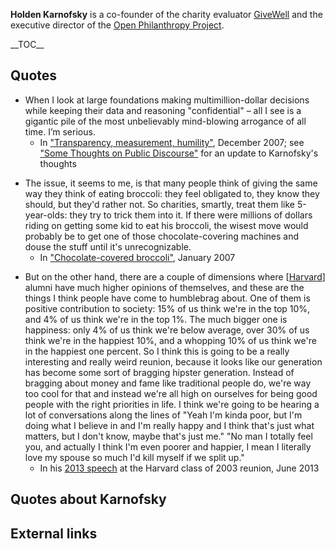 '''Holden Karnofsky''' is a co-founder of the charity evaluator [[wikipedia:GiveWell|GiveWell]] and the executive director of the [[wikipedia:Open Philanthropy Project|Open Philanthropy Project]].

__TOC__

==Quotes==

* When I look at large foundations making multimillion-dollar decisions while keeping their data and reasoning "confidential" – all I see is a gigantic pile of the most unbelievably mind-blowing arrogance of all time. I’m serious.
** In [https://blog.givewell.org/2007/12/27/transparency-measurement-humility/ "Transparency, measurement, humility"], December 2007; see [http://effective-altruism.com/ea/17o/some_thoughts_on_public_discourse/ "Some Thoughts on Public Discourse"] for an update to Karnofsky's thoughts

* The issue, it seems to me, is that many people think of giving the same way they think of eating broccoli: they feel obligated to, they know they should, but they'd rather not. So charities, smartly, treat them like 5-year-olds: they try to trick them into it. If there were millions of dollars riding on getting some kid to eat his broccoli, the wisest move would probably be to get one of those chocolate-covering machines and douse the stuff until it's unrecognizable.
** In [https://blog.givewell.org/2007/01/03/chocolate-covered-broccoli/ "Chocolate-covered broccoli"], January 2007

* But on the other hand, there are a couple of dimensions where <nowiki>[</nowiki>[[wikipedia:Harvard University|Harvard]]<nowiki>]</nowiki> alumni have much higher opinions of themselves, and these are the things I think people have come to humblebrag about. One of them is positive contribution to society: 15% of us think we're in the top 10%, and 4% of us think we're in the top 1%. The much bigger one is happiness: only 4% of us think we're below average, over 30% of us think we're in the happiest 10%, and a whopping 10% of us think we're in the happiest one percent. So I think this is going to be a really interesting and really weird reunion, because it looks like our generation has become some sort of bragging hipster generation. Instead of bragging about money and fame like traditional people do, we're way too cool for that and instead we're all high on ourselves for being good people with the right priorities in life. I think we're going to be hearing a lot of conversations along the lines of "Yeah I'm kinda poor, but I'm doing what I believe in and I'm really happy and I think that's just what matters, but I don't know, maybe that's just me." "No man I totally feel you, and actually I think I'm even poorer and happier, I mean I literally love my spouse so much I'd kill myself if we split up."
** In his [http://www.harvard03.com/holdens-2013-presentation-video 2013 speech] at the Harvard class of 2003 reunion, June 2013

==Quotes about Karnofsky==

==External links==

{{Wikipedia}}

{{DEFAULTSORT:Karnofsky, Holden}}
